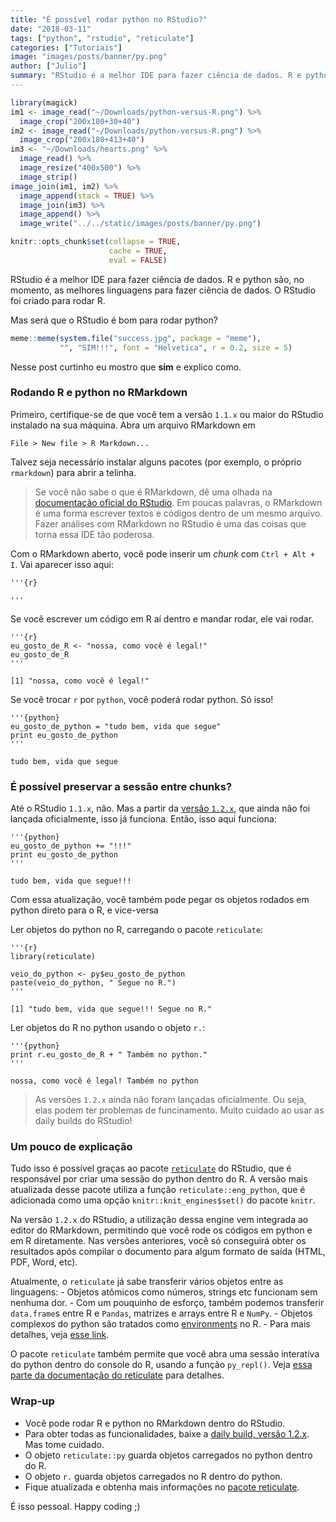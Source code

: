 ```yaml
---
title: "É possível rodar python no RStudio?"
date: "2018-03-11"
tags: ["python", "rstudio", "reticulate"]
categories: ["Tutoriais"]
image: "images/posts/banner/py.png"
author: ["Julio"]
summary: "RStudio é a melhor IDE para fazer ciência de dados. R e python são, no momento, as melhores linguagens para fazer ciência de dados. O RStudio foi criado para rodar R. Será que também serve para rodar python? Nesse post curtinho eu respondo que sim e explico como..."
---
```


```r
library(magick)
im1 <- image_read("~/Downloads/python-versus-R.png") %>% 
  image_crop("200x180+30+40")
im2 <- image_read("~/Downloads/python-versus-R.png") %>% 
  image_crop("200x180+413+40")
im3 <- "~/Downloads/hearts.png" %>% 
  image_read() %>% 
  image_resize("400x500") %>% 
  image_strip()
image_join(im1, im2) %>% 
  image_append(stack = TRUE) %>% 
  image_join(im3) %>% 
  image_append() %>% 
  image_write("../../static/images/posts/banner/py.png")
```

```r
knitr::opts_chunk$set(collapse = TRUE, 
                      cache = TRUE, 
                      eval = FALSE)
```

RStudio é a melhor IDE para fazer ciência de dados. R e python são, no momento, as melhores linguagens para fazer ciência de dados. O RStudio foi criado para rodar R. 

Mas será que o RStudio é bom para rodar python? 

```r
meme::meme(system.file("success.jpg", package = "meme"), 
           "", "SIM!!!", font = "Helvetica", r = 0.2, size = 5)
```

Nesse post curtinho eu mostro que **sim** e explico como.

### Rodando R e python no RMarkdown

Primeiro, certifique-se de que você tem a versão `1.1.x` ou maior do RStudio instalado na sua máquina. Abra um arquivo RMarkdown em 

```
File > New file > R Markdown...
```

Talvez seja necessário instalar alguns pacotes (por exemplo, o próprio `rmarkdown`) para abrir a telinha.

> Se você não sabe o que é RMarkdown, dê uma olhada na [documentação oficial do RStudio](https://rmarkdown.rstudio.com/lesson-1.html). Em poucas palavras, o RMarkdown é uma forma escrever textos e códigos dentro de um mesmo arquivo. Fazer análises com RMarkdown no RStudio é uma das coisas que torna essa IDE tão poderosa.

Com o RMarkdown aberto, você pode inserir um *chunk* com `Ctrl + Alt + I`. Vai aparecer isso aqui: 

```
'''{r}

'''
```

Se você escrever um código em R aí dentro e mandar rodar, ele vai rodar. 

```
'''{r}
eu_gosto_de_R <- "nossa, como você é legal!"
eu_gosto_de_R
'''

[1] "nossa, como você é legal!"

```

Se você trocar `r` por `python`, você poderá rodar python. Só isso!

```
'''{python}
eu_gosto_de_python = "tudo bem, vida que segue"
print eu_gosto_de_python
'''

tudo bem, vida que segue

```

### É possível preservar a sessão entre chunks?

Até o RStudio `1.1.x`, não. Mas a partir da [versão `1.2.x`](https://dailies.rstudio.com/), que ainda não foi lançada oficialmente, isso já funciona. Então, isso aqui funciona:

```
'''{python}
eu_gosto_de_python += "!!!" 
print eu_gosto_de_python
'''

tudo bem, vida que segue!!!

```

Com essa atualização, você também pode pegar os objetos rodados em python direto para o R, e vice-versa


Ler objetos do python no R, carregando o pacote `reticulate`:

```
'''{r}
library(reticulate)

veio_do_python <- py$eu_gosto_de_python
paste(veio_do_python, " Segue no R.")
'''

[1] "tudo bem, vida que segue!!! Segue no R."

```

Ler objetos do R no python usando o objeto `r.`:

```
'''{python}
print r.eu_gosto_de_R + " Também no python."
'''

nossa, como você é legal! Também no python

```

> As versões `1.2.x` ainda não foram lançadas oficialmente. Ou seja, elas podem ter problemas de funcinamento. Muito cuidado ao usar as daily builds do RStudio!

### Um pouco de explicação

Tudo isso é possível graças ao pacote [`reticulate`](http://curso-r.com/blog/2017/11/20/2017-11-20-reticulate/) do RStudio, que é responsável por criar uma sessão do python dentro do R. A versão mais atualizada desse pacote utiliza a função `reticulate::eng_python`, que é adicionada como uma opção `knitr::knit_engines$set()` do pacote `knitr`.  

Na versão `1.2.x` do RStudio, a utilização dessa engine vem integrada ao editor do RMarkdown, permitindo que você rode os códigos em python e em R diretamente. Nas versões anteriores, você só conseguirá obter os resultados após compilar o documento para algum formato de saída (HTML, PDF, Word, etc).

Atualmente, o `reticulate` já sabe transferir vários objetos entre as linguagens: 
- Objetos atômicos como números, strings etc funcionam sem nenhuma dor. 
- Com um pouquinho de esforço, também podemos transferir `data.frame`s entre R e `Pandas`, matrizes e arrays entre R e `NumPy`. 
- Objetos complexos do python são tratados como [environments](http://curso-r.com/blog/2017/06/19/2017-06-19-environments/) no R.
- Para mais detalhes, veja [esse link](https://rstudio.github.io/reticulate/index.html#type-conversions).

O pacote `reticulate` também permite que você abra uma sessão interativa do python dentro do console do R, usando a função `py_repl()`. Veja [essa parte da documentação do reticulate](https://rstudio.github.io/reticulate/index.html#python-repl) para detalhes.

### Wrap-up

- Você pode rodar R e python no RMarkdown dentro do RStudio.
- Para obter todas as funcionalidades, baixe a [daily build, versão 1.2.x](https://dailies.rstudio.com/). Mas tome cuidado.
- O objeto `reticulate::py` guarda objetos carregados no python dentro do R.
- O objeto `r.` guarda objetos carregados no R dentro do python.
- Fique atualizada e obtenha mais informações no [pacote reticulate](https://rstudio.github.io/reticulate/index.html).

É isso pessoal. Happy coding ;)
